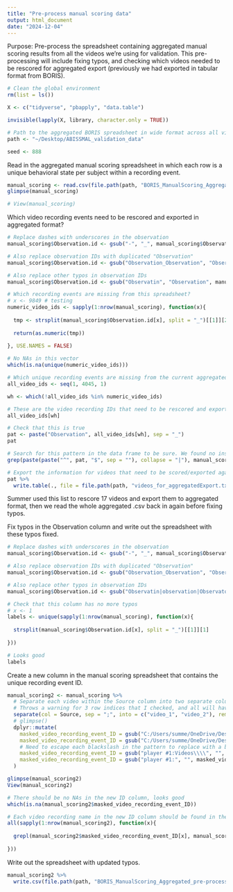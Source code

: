 ```yaml
---
title: "Pre-process manual scoring data"
output: html_document
date: "2024-12-04"
---
```


Purpose: Pre-process the spreadsheet containing aggregated manual scoring results from all the videos we're using for validation. This pre-processing will include fixing typos, and checking which videos needed to be rescored for aggregated export (previously we had exported in tabular format from BORIS).

```r

# Clean the global environment
rm(list = ls())

X <- c("tidyverse", "pbapply", "data.table")

invisible(lapply(X, library, character.only = TRUE))

# Path to the aggregated BORIS spreadsheet in wide format across all video recording events
path <- "~/Desktop/ABISSMAL_validation_data"

seed <- 888

```

Read in the aggregated manual scoring spreadsheet in which each row is a unique behavioral state per subject within a recording event.
```r

manual_scoring <- read.csv(file.path(path, "BORIS_ManualScoring_Aggregated.csv"))
glimpse(manual_scoring)

# View(manual_scoring)

```

Which video recording events need to be rescored and exported in aggregated format?
```r

# Replace dashes with underscores in the observation
manual_scoring$Observation.id <- gsub("-", "_", manual_scoring$Observation.id)

# Also replace observation IDs with duplicated "Observation"
manual_scoring$Observation.id <- gsub("Observation_Observation", "Observation", manual_scoring$Observation.id)

# Also replace other typos in observation IDs
manual_scoring$Observation.id <- gsub("Observatin", "Observation", manual_scoring$Observation.id)

# Which recording events are missing from this spreadsheet?
# x <- 9849 # testing
numeric_video_ids <- sapply(1:nrow(manual_scoring), function(x){
  
  tmp <- strsplit(manual_scoring$Observation.id[x], split = "_")[[1]][2]
  
  return(as.numeric(tmp))
  
}, USE.NAMES = FALSE)

# No NAs in this vector
which(is.na(unique(numeric_video_ids)))

# Which unique recording events are missing from the current aggregated spreadsheet?
all_video_ids <- seq(1, 4045, 1)

wh <- which(!all_video_ids %in% numeric_video_ids)

# These are the video recording IDs that need to be rescored and exported in aggregated format from BORIS before downstream analysis
all_video_ids[wh]

# Check that this is true
pat <- paste("Observation", all_video_ids[wh], sep = "_")
pat

# Search for this pattern in the data frame to be sure. We found no instances of these BORIS observations in the data frame, confirming that these files need to be scored/exported again
grep(paste(paste("^", pat, "$", sep = ""), collapse = "|"), manual_scoring$Observation.id)

# Export the information for videos that need to be scored/exported again
pat %>% 
  write.table(., file = file.path(path, "videos_for_aggregatedExport.txt"), sep = "\t", col.names = FALSE, row.names = FALSE, append = FALSE)

```

Summer used this list to rescore 17 videos and export them to aggregated format, then we read the whole aggregated .csv back in again before fixing typos.

Fix typos in the Observation column and write out the spreadsheet with these typos fixed.
```r

# Replace dashes with underscores in the observation
manual_scoring$Observation.id <- gsub("-", "_", manual_scoring$Observation.id)

# Also replace observation IDs with duplicated "Observation"
manual_scoring$Observation.id <- gsub("Observation_Observation", "Observation", manual_scoring$Observation.id)

# Also replace other typos in observation IDs
manual_scoring$Observation.id <- gsub("Observatin|observation|Observaton|Observsation|Observtion", "Observation", manual_scoring$Observation.id)

# Check that this column has no more typos
# x <- 1
labels <- unique(sapply(1:nrow(manual_scoring), function(x){
  
  strsplit(manual_scoring$Observation.id[x], split = "_")[[1]][1]
  
}))

# Looks good
labels

```

Create a new column in the manual scoring spreadsheet that contains the unique recording event ID.
```r

manual_scoring2 <- manual_scoring %>%
  # Separate each video within the Source column into two separate columns
  # Throws a warning for 3 row indices that I checked, and all will have an NA in the video_2 column because only a single video is listed in the Source column
  separate(col = Source, sep = ";", into = c("video_1", "video_2"), remove = FALSE) %>% 
  # glimpse()
  dplyr::mutate(
    masked_video_recording_event_ID = gsub("C:/Users/summe/OneDrive/Desktop/Video Scoring/Videos/", "", video_1),
    masked_video_recording_event_ID = gsub("C:/Users/summe/OneDrive/Desktop/Video Scoring/Aggregated Events/Rescore/", "", masked_video_recording_event_ID),
    # Need to escape each blackslash in the pattern to replace with a backslash
    masked_video_recording_event_ID = gsub("player #1:Videos\\\\", "", masked_video_recording_event_ID),
    masked_video_recording_event_ID = gsub("player #1:", "", masked_video_recording_event_ID)
  )

glimpse(manual_scoring2)
View(manual_scoring2)

# There should be no NAs in the new ID column, looks good
which(is.na(manual_scoring2$masked_video_recording_event_ID))

# Each video recording name in the new ID column should be found in the Source column for the same row, looks good
all(sapply(1:nrow(manual_scoring2), function(x){
  
  grepl(manual_scoring2$masked_video_recording_event_ID[x], manual_scoring2$Source[x])
  
}))


```

Write out the spreadsheet with updated typos.
```r

manual_scoring2 %>% 
  write.csv(file.path(path, "BORIS_ManualScoring_Aggregated_pre-processed.csv"), row.names = FALSE)

```

